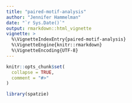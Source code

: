 ```yaml
---
title: "paired-motif-analysis"
author: "Jennifer Hammelman"
date: "`r Sys.Date()`"
output: rmarkdown::html_vignette
vignette: >
  %\VignetteIndexEntry{paired-motif-analysis}
  %\VignetteEngine{knitr::rmarkdown}
  %\VignetteEncoding{UTF-8}
---
```


```r
knitr::opts_chunk$set(
  collapse = TRUE,
  comment = "#>"
)
```

```r
library(spatzie)
```
